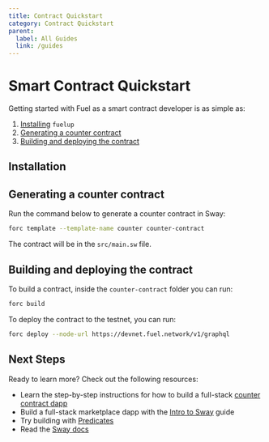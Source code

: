 ```yaml
---
title: Contract Quickstart
category: Contract Quickstart
parent:
  label: All Guides
  link: /guides
---
```


# Smart Contract Quickstart

Getting started with Fuel as a smart contract developer is as simple as:

1. [Installing](#installation) `fuelup`
2. [Generating a counter contract](#generating-a-counter-contract)
3. [Building and deploying the contract](#building-and-deploying-the-contract)

## Installation

<TextImport
  file="../installation/index.mdx"
  comment="install_fuelup"
  commentType="{/*"
/>

<CodeImport
  file="../installation/index.mdx"
  comment="install_fuelup_command"
  commentType="{/*"
  lang="sh"
  trim="true"
/>

<TextImport
  file="../counter-dapp/building-a-smart-contract.mdx"
  comment="install_help"
  commentType="{/*"
/>

<TextImport
  file="../installation/index.mdx"
  comment="install_VSCode_extensions"
  commentType="{/*"
/>

## Generating a counter contract

Run the command below to generate a counter contract in Sway:

```sh
forc template --template-name counter counter-contract
```

The contract will be in the `src/main.sw` file.

<TextImport
  file="../counter-dapp/building-a-smart-contract.mdx"
  comment="forc_new"
  commentType="{/*"
/>

## Building and deploying the contract

To build a contract, inside the `counter-contract` folder you can run:

```sh
forc build
```

To deploy the contract to the testnet, you can run:

```sh
forc deploy --node-url https://devnet.fuel.network/v1/graphql
```

<TextImport
  file="../counter-dapp/building-a-smart-contract.mdx"
  comment="forc_wallet"
  commentType="{/*"
/>

## Next Steps

Ready to learn more? Check out the following resources:

- Learn the step-by-step instructions for how to build a full-stack [counter contract dapp](/guides/counter-dapp)
- Build a full-stack marketplace dapp with the [Intro to Sway](/guides/intro-to-sway) guide
- Try building with [Predicates](/guides/intro-to-predicates)
- Read the [Sway docs](/docs/sway)
